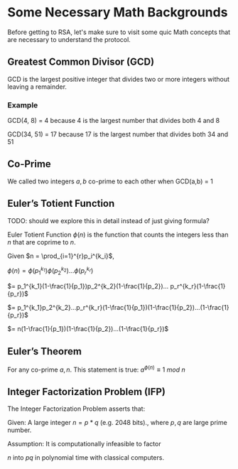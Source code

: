 # Some Necessary Math Backgrounds

Before getting to RSA, let's make sure to visit some quic Math concepts that are necessary to understand the protocol.

## Greatest Common Divisor (GCD)

GCD is the largest positive integer that divides two or more integers without leaving a remainder.

### Example

GCD(4, 8) = 4 because 4 is the largest number that divides both 4 and 8

GCD(34, 51) = 17 because 17 is the largest number that divides both 34 and 51

<Quiz id="1" />

## Co-Prime

We called two integers $a, b$ co-prime to each other when GCD(a,b) = 1

## Euler’s Totient Function

TODO: should we explore this in detail instead of just giving formula?

Euler Totient Function $\phi(n)$ is the function that counts the integers less than $n$ that are coprime to $n$. 

Given $n = \prod_{i=1}^{r}p_i^{k_i}$, 

$\phi(n) =\phi(p_1^{k_1}) \phi(p_2^{k_2})... \phi(p_r^{k_r})$

$= p_1^{k_1}(1-\frac{1}{p_1})p_2^{k_2}(1-\frac{1}{p_2})... p_r^{k_r}(1-\frac{1}{p_r})$

$= p_1^{k_1}p_2^{k_2}...p_r^{k_r}(1-\frac{1}{p_1})(1-\frac{1}{p_2})...(1-\frac{1}{p_r})$

$= n(1-\frac{1}{p_1})(1-\frac{1}{p_2})...(1-\frac{1}{p_r})$

## Euler’s Theorem

For any co-prime $a, n$. This statement is true: $a^{\phi(n)} \equiv 1\ mod\ n$

## Integer Factorization Problem (IFP)

The Integer Factorization Problem asserts that:

Given: A large integer $n=p*q$ (e.g. 2048 bits)., where $p,q$ are large prime number.

Assumption: It is computationally infeasible to factor 

$n$ into $pq$ in polynomial time with classical computers.

